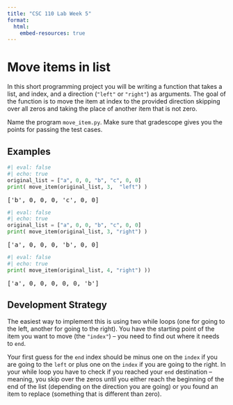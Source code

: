 ```yaml
---
title: "CSC 110 Lab Week 5"
format:
  html:
    embed-resources: true
---
```


# Move items in list

In this short programming project you will be writing a function that takes a list, and index, and a direction (`"left"` or `"right"`) as arguments. The goal of the function is to move the item at index to the provided direction skipping over all zeros and taking the place of another item that is not zero.


Name the program `move_item.py`. Make sure that gradescope gives you the points for passing the test cases.

## Examples

```python
#| eval: false
#| echo: true
original_list = ["a", 0, 0, "b", "c", 0, 0]
print( move_item(original_list, 3,  "left") )
```

<pre>
['b', 0, 0, 0, 'c', 0, 0]
</pre>

```python
#| eval: false
#| echo: true
original_list = ["a", 0, 0, "b", "c", 0, 0]
print( move_item(original_list, 3, "right") )
```

<pre>
['a', 0, 0, 0, 'b', 0, 0]
</pre>

```python
#| eval: false
#| echo: true
print( move_item(original_list, 4, "right") ))
```

<pre>
['a', 0, 0, 0, 0, 0, 'b']
</pre>

## Development Strategy

The easiest way to implement this is using two while loops (one for going to the left, another for going to the right). You have the starting point of the item you want to move (the `"index"`) -- you need to find out where it needs to `end`. 

Your first guess for the `end` index should be minus one on the `index` if you are going to the `left` or plus one on the `index` if you are going to the right. In your while loop you have to check if you reached your `end` destination -- meaning, you skip over the zeros until you either reach the beginning of the end of the list (depending on the direction you are going) or you found an item to replace (something that is different than zero).